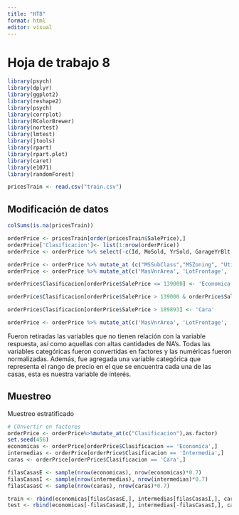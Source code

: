 ```yaml
---
title: "HT8"
format: html
editor: visual
---
```


# Hoja de trabajo 8

```r

library(psych)
library(dplyr)
library(ggplot2)
library(reshape2)
library(psych)
library(corrplot)
library(RColorBrewer)
library(nortest)
library(lmtest)
library(jtools)
library(rpart)
library(rpart.plot)
library(caret)
library(e1071)
library(randomForest)

pricesTrain <- read.csv("train.csv")
```

## Modificación de datos

```r
colSums(is.na(pricesTrain))

orderPrice <- pricesTrain[order(pricesTrain$SalePrice),]
orderPrice['Clasificacion']<- list(1:nrow(orderPrice))
orderPrice <- orderPrice %>% select(-c(Id, MoSold, YrSold, GarageYrBlt, Alley, LotShape, LandContour, Condition2, YearBuilt, Exterior2nd, FireplaceQu, GarageQual, SaleType,BsmtFinType2, BsmtFinSF2, BsmtUnfSF, BsmtFullBath, BsmtHalfBath, X3SsnPorch, GarageFinish, YearRemodAdd, PoolQC, Fence, MiscFeature))

orderPrice <- orderPrice %>% mutate_at (c("MSSubClass","MSZoning", "Utilities", "LotConfig", "Street", "LandSlope", "Neighborhood", "Condition1", "BldgType", "HouseStyle", "OverallQual", "OverallCond", "RoofStyle", "PavedDrive", "RoofMatl", "Exterior1st", "MasVnrType", "ExterQual", "ExterCond","Foundation", "BsmtQual", "BsmtCond", "BsmtExposure", "BsmtFinType1", "Heating", "HeatingQC", "CentralAir","Electrical", "Functional", "GarageType", "GarageCond", "SaleCondition", "KitchenQual"), as.factor)
orderPrice <- orderPrice %>% mutate_at(c('MasVnrArea', 'LotFrontage', 'LotArea', 'OverallQual', 'OverallCond', 'BsmtFinSF1', 'TotalBsmtSF', 'X1stFlrSF', 'X2ndFlrSF', 'LowQualFinSF', 'GrLivArea', 'FullBath', 'HalfBath', 'BedroomAbvGr', 'KitchenAbvGr', 'TotRmsAbvGrd', 'Fireplaces', 'GarageCars', 'GarageArea', 'WoodDeckSF', 'OpenPorchSF', 'EnclosedPorch', 'ScreenPorch', 'PoolArea', 'MiscVal', 'SalePrice'), as.numeric)

orderPrice$Clasificacion[orderPrice$SalePrice <= 139000] <- 'Economica'

orderPrice$Clasificacion[orderPrice$SalePrice > 139000 & orderPrice$SalePrice <= 189893 ] <- 'Intermedia'

orderPrice$Clasificacion[orderPrice$SalePrice > 189893] <- 'Cara'

orderPrice <- orderPrice %>% mutate_at(c('MasVnrArea', 'LotFrontage', 'LotArea', 'OverallQual', 'OverallCond', 'BsmtFinSF1', 'TotalBsmtSF', 'X1stFlrSF', 'X2ndFlrSF', 'LowQualFinSF', 'GrLivArea', 'FullBath', 'HalfBath', 'BedroomAbvGr', 'KitchenAbvGr', 'TotRmsAbvGrd', 'Fireplaces', 'GarageCars', 'GarageArea', 'WoodDeckSF', 'OpenPorchSF', 'EnclosedPorch', 'ScreenPorch', 'PoolArea', 'MiscVal', 'SalePrice'), scale)
```

Fueron retiradas las variables que no tienen relación con la variable respuesta, así como aquellas con altas cantidades de NA's. Todas las variables categóricas fueron convertidas en factores y las numéricas fueron normalizadas. Además, fue agregada una variable categórica que representa el rango de precio en el que se encuentra cada una de las casas, esta es nuestra variable de interés.

## Muestreo

Muestreo estratificado

```r
# COnvertir en factores
orderPrice <- orderPrice%>%mutate_at(c("Clasificacion"),as.factor)
set.seed(456)
economicas <- orderPrice[orderPrice$Clasificacion == 'Economica',]
intermedias <- orderPrice[orderPrice$Clasificacion == 'Intermedia',]
caras <- orderPrice[orderPrice$Clasificacion == 'Cara',]

filasCasasE <- sample(nrow(economicas), nrow(economicas)*0.7)
filasCasasI <- sample(nrow(intermedias), nrow(intermedias)*0.7)
filasCasasC <- sample(nrow(caras), nrow(caras)*0.7)

train <- rbind(economicas[filasCasasE,], intermedias[filasCasasI,], caras[filasCasasC,])
test <- rbind(economicas[-filasCasasE,], intermedias[-filasCasasI,], caras[-filasCasasC,])
```
